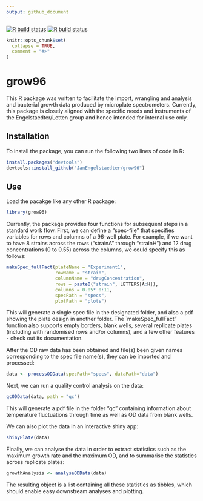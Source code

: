 ```yaml
---
output: github_document
---
```


<!-- README.md is generated from README.Rmd. Please edit that file -->

<!-- badges: start -->
  [![R build status](https://github.com/JanEngelstaedter/grow96/workflows/R-CMD-check/badge.svg)](https://github.com/JanEngelstaedter/grow96/actions)
[![R build status](https://github.com/JanEngelstaedter/grow96/workflows/R-CMD-check/badge.svg)](https://github.com/JanEngelstaedter/grow96/actions)
<!-- badges: end -->

```r
knitr::opts_chunk$set(
  collapse = TRUE,
  comment = "#>"
)
```

# grow96

This R package was written to facilitate the import, wrangling and analysis and bacterial growth data produced by microplate spectrometers. Currently, this package is closely aligned with the specific needs and instruments of the Engelstaedter/Letten group and hence intended for internal use only.

## Installation

To install the package, you can run the following two lines of code in R:

```r
install.packages("devtools")
devtools::install_github("JanEngelstaedter/grow96")
```

## Use

Load the pacakge like any other R package:

```r
library(grow96)
```

Currently, the package provides four functions for subsequent steps in a standard work flow. First, we can define a "spec-file" that specifies variables for rows and columns of a 96-well plate. For example, if we want to have 8 strains across the rows ("strainA" through "strainH") and 12 drug concentrations (0 to 0.55) across the columns, we could specify this as follows:

```r
makeSpec_fullFact(plateName = "Experiment1",
                  rowName = "strain", 
                  columnName = "drugConcentration",
                  rows = paste0("strain", LETTERS[A:H]), 
                  columns = 0.05* 0:11,
                  specPath = "specs",
                  plotPath = "plots")
```

This will generate a single spec file in the designated folder, and also a pdf showing the plate design in another folder. The `makeSpec_fullFact" function also supports empty borders, blank wells, several replicate plates (including with randomised rows and/or columns), and a few other features - check out its documentation.

After the OD raw data has been obtained and file(s) been given names corresponding to the spec file name(s), they can be imported and processed:

```r
data <- processODData(specPath="specs", dataPath="data")
```

Next, we can run a quality control analysis on the data:

```r
qcODData(data, path = "qc")
```

This will generate a pdf file in the folder "qc" containing information about temperature fluctuations through time as well as OD data from blank wells.

We can also plot the data in an interactive shiny app:

```r
shinyPlate(data)
```

Finally, we can analyse the data in order to extract statistics such as the maximum growth rate and the maximum OD, and to summarise the statistics across replicate plates:

```r
growthAnalysis <- analyseODData(data)
```

The resulting object is a list containing all these statistics as tibbles, which should enable easy downstream analyses and plotting.
